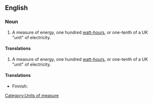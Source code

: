 ==English==

===Noun===
{{en-noun|sg=[[hectowatt]]-[[hour]]}}

# {{physics}} A measure of energy, one hundred [[watt-hour]]s, or one-tenth of a UK "unit" of electricity.

====Translations====
{{trans-top|measure of energy}}

# {{physics}} A measure of energy, one hundred [[watt-hour]]s, or one-tenth of a UK "unit" of electricity.

====Translations====
{{trans-top|}}
* Finnish: {{t|fi|hehtowattitunti}}
{{trans-mid}}
{{trans-bottom}}

[[Category:Units of measure]]